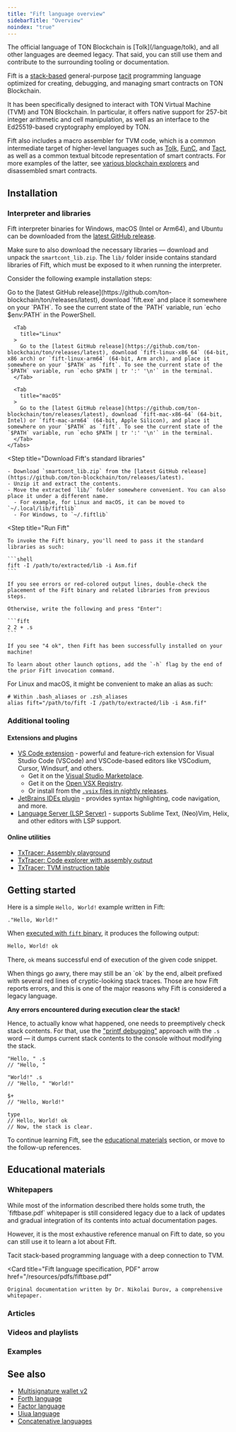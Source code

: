 ```yaml
---
title: "Fift language overview"
sidebarTitle: "Overview"
noindex: "true"
---
```



<Aside>
  The official language of TON Blockchain is [Tolk](/language/tolk), and all other languages are deemed legacy. That said, you can still use them and contribute to the surrounding tooling or documentation.
</Aside>

Fift is a [stack-based](https://en.wikipedia.org/wiki/Stack-oriented_programming) general-purpose [tacit](https://en.wikipedia.org/wiki/Tacit_programming) programming language optimized for creating, debugging, and managing smart contracts on TON Blockchain.

It has been specifically designed to interact with TON Virtual Machine (TVM) and TON Blockchain. In particular, it offers native support for 257-bit integer arithmetic and cell manipulation, as well as an interface to the Ed25519-based cryptography employed by TON.

Fift also includes a macro assembler for TVM code, which is a common intermediate target of higher-level languages such as [Tolk](/language/tolk), [FunC](/language/func), and [Tact](/language/tact), as well as a common textual bitcode representation of smart contracts. For more examples of the latter, see [various blockchain explorers](/ecosystem/explorers/overview) and disassembled smart contracts.

## Installation

### Interpreter and libraries

Fift interpreter binaries for Windows, macOS (Intel or Arm64), and Ubuntu can be downloaded from the [latest GitHub release](https://github.com/ton-blockchain/ton/releases/latest).

Make sure to also download the necessary libraries — download and unpack the `smartcont_lib.zip`. The `lib/` folder inside contains standard libraries of Fift, which must be exposed to it when running the interpreter.

Consider the following example installation steps:

<Steps>
  <Step
    title="Download the latest Fift binary"
  >
    <Tabs>
      <Tab
        title="Windows"
      >
        Go to the [latest GitHub release](https://github.com/ton-blockchain/ton/releases/latest), download `fift.exe` and place it somewhere on your `PATH`. To see the current state of the `PATH` variable, run `echo $env:PATH` in the PowerShell.
      </Tab>

      <Tab
        title="Linux"
      >
        Go to the [latest GitHub release](https://github.com/ton-blockchain/ton/releases/latest), download `fift-linux-x86_64` (64-bit, x86 arch) or `fift-linux-arm64` (64-bit, Arm arch), and place it somewhere on your `$PATH` as `fift`. To see the current state of the `$PATH` variable, run `echo $PATH | tr ':' '\n'` in the terminal.
      </Tab>

      <Tab
        title="macOS"
      >
        Go to the [latest GitHub release](https://github.com/ton-blockchain/ton/releases/latest), download `fift-mac-x86-64` (64-bit, Intel) or `fift-mac-arm64` (64-bit, Apple Silicon), and place it somewhere on your `$PATH` as `fift`. To see the current state of the `$PATH` variable, run `echo $PATH | tr ':' '\n'` in the terminal.
      </Tab>
    </Tabs>
  </Step>

  <Step
    title="Download Fift's standard libraries"
  >
    - Download `smartcont_lib.zip` from the [latest GitHub release](https://github.com/ton-blockchain/ton/releases/latest).
    - Unzip it and extract the contents.
    - Move the extracted `lib/` folder somewhere convenient. You can also place it under a different name.
      - For example, for Linux and macOS, it can be moved to `~/.local/lib/fiftlib`
      - For Windows, to `~/.fiftlib`
  </Step>

  <Step
    title="Run Fift"
  >
    To invoke the Fift binary, you'll need to pass it the standard libraries as such:

    ```shell
    fift -I /path/to/extracted/lib -i Asm.fif
    ```

    If you see errors or red-colored output lines, double-check the placement of the Fift binary and related libraries from previous steps.

    Otherwise, write the following and press "Enter":

    ```fift
    2 2 + .s
    ```

    If you see "4 ok", then Fift has been successfully installed on your machine!

    To learn about other launch options, add the `-h` flag by the end of the prior Fift invocation command.
  </Step>
</Steps>

<Aside type="tip">
  For Linux and macOS, it might be convenient to make an alias as such:

  ```shell
  # Within .bash_aliases or .zsh_aliases
  alias fift="/path/to/fift -I /path/to/extracted/lib -i Asm.fif"
  ```
</Aside>

### Additional tooling

#### Extensions and plugins

- [VS Code extension](https://marketplace.visualstudio.com/items?itemName=ton-core.vscode-ton) - powerful and feature-rich extension for Visual Studio Code (VSCode) and VSCode-based editors like VSCodium, Cursor, Windsurf, and others.
  - Get it on the [Visual Studio Marketplace](https://marketplace.visualstudio.com/items?itemName=ton-core.vscode-ton).
  - Get it on the [Open VSX Registry](https://open-vsx.org/extension/ton-core/vscode-ton).
  - Or install from the [`.vsix` files in nightly releases](https://github.com/ton-blockchain/ton-language-server/releases).
- [JetBrains IDEs plugin](https://plugins.jetbrains.com/plugin/23382-ton) - provides syntax highlighting, code navigation, and more.
- [Language Server (LSP Server)](https://github.com/ton-blockchain/ton-language-server) - supports Sublime Text, (Neo)Vim, Helix, and other editors with LSP support.

#### Online utilities

- [TxTracer: Assembly playground](https://txtracer.ton.org/play/)
- [TxTracer: Code explorer with assembly output](https://txtracer.ton.org/code-explorer/)
- [TxTracer: TVM instruction table](https://txtracer.ton.org/spec/)

## Getting started

Here is a simple `Hello, World!` example written in Fift:

```fift
."Hello, World!"
```

When [executed with `fift` binary](#installation), it produces the following output:

```txt
Hello, World! ok
```

There, `ok` means successful end of execution of the given code snippet.

<Aside
  type="caution"
>
  When things go awry, there may still be an `ok` by the end, albeit prefixed with several red lines of cryptic-looking stack traces. Those are how Fift reports errors, and this is one of the major reasons why Fift is considered a legacy language.

  **Any errors encountered during execution clear the stack!**

  Hence, to actually know what happened, one needs to preemptively check stack contents. For that, use the ["printf debugging"](https://en.wikipedia.org/wiki/Debugging#printf_debugging) approach with the `.s` word — it dumps current stack contents to the console without modifying the stack.

  ```fift
  "Hello, " .s
  // "Hello, "

  "World!" .s
  // "Hello, " "World!"

  $+
  // "Hello, World!"

  type
  // Hello, World! ok
  // Now, the stack is clear.
  ```
</Aside>

To continue learning Fift, see the [educational materials](#educational-materials) section, or move to the follow-up references.

<Columns cols={2}>
  <Card
    title="Fift and TVM assembly"
    href="/language/fift/fift-and-tvm-assembly"
  />

  <Card
    title="Deep dive into Fift"
    href="/language/fift/deep-dive"
  />

  <Card
    title="Simple multi-signature wallet"
    href="/language/fift/multisig"
  />

  <Card
    title="Whitepapers (see below)"
    href="#whitepapers"
  />
</Columns>

## Educational materials

### Whitepapers

<Aside>
  While most of the information described there holds some truth, the `fiftbase.pdf` whitepaper is still considered legacy due to a lack of updates and gradual integration of its contents into actual documentation pages.

  However, it is the most exhaustive reference manual on Fift to date, so you can still use it to learn a lot about Fift.
</Aside>

<Columns cols={2}>
  <Card
    title="Fift language specification, web version"
    href="/language/fift/whitepaper"
  >
    Tacit stack-based programming language with a deep connection to TVM.
  </Card>

  <Card
    title="Fift language specification, PDF"
    arrow
    href="/resources/pdfs/fiftbase.pdf"
  >
    Original documentation written by Dr. Nikolai Durov, a comprehensive whitepaper.
  </Card>
</Columns>

### Articles

<Columns cols={2}>
  <Card
    title="Introduction to Fift"
    arrow="true"
    href="https://blog.ton.org/introduction-to-fift"
  />
</Columns>

### Videos and playlists

<Columns cols={2}>
  <Card
    title="«His majesty Fift»"
    arrow="true"
    href="https://www.youtube.com/@WikiMar/videos"
    cta="In Russian"
  />
</Columns>

### Examples

<Columns cols={2}>
  <Card
    title="Simple multi-signature wallet"
    href="/language/fift/multisig"
  />

  <Card
    title="Multi-signature wallet v2"
    arrow="true"
    href="https://github.com/ton-blockchain/multisig-contract-v2"
  />
</Columns>

## See also

- [Multisignature wallet v2](https://github.com/ton-blockchain/multisig-contract-v2)
- [Forth language](https://en.wikipedia.org/wiki/Forth_\(programming_language\))
- [Factor language](https://en.wikipedia.org/wiki/Factor_\(programming_language\))
- [Uiua language](https://www.uiua.org/)
- [Concatenative languages](https://www.concatenative.org/wiki/view/Concatenative%20language)

